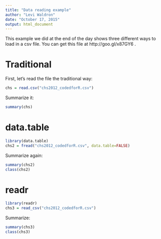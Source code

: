 ```yaml
---
title: "Data reading example"
author: "Levi Waldron"
date: "October 17, 2015"
output: html_document
---
```


This example we did at the end of the day shows three different ways to load in a csv file.  You can get this file at http://goo.gl/x87GY6 .

# Traditional

First, let's read the file the traditional way:

```r
chs = read.csv("chs2012_codedforR.csv")
```

Summarize it:

```r
summary(chs)
```

# data.table

```r
library(data.table)
chs2 = fread("chs2012_codedforR.csv", data.table=FALSE)
```

Summarize again:

```r
summary(chs2)
class(chs2)
```

# readr

```r
library(readr)
chs3 = read_csv("chs2012_codedforR.csv")
```

Summarize:
```r
summary(chs3)
class(chs3)
```
